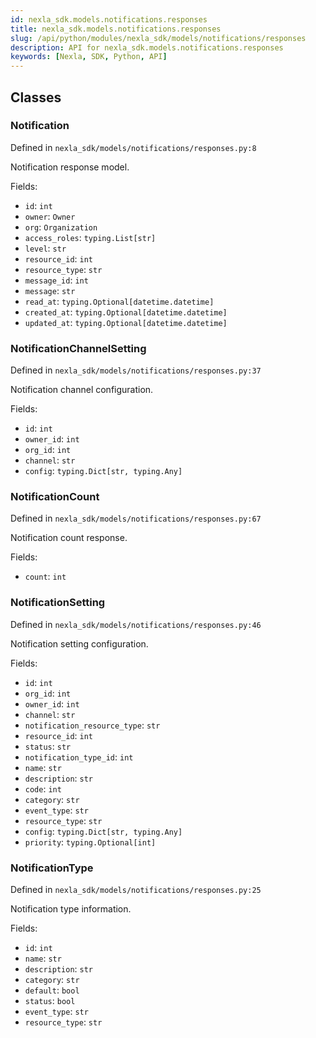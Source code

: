 ```yaml
---
id: nexla_sdk.models.notifications.responses
title: nexla_sdk.models.notifications.responses
slug: /api/python/modules/nexla_sdk/models/notifications/responses
description: API for nexla_sdk.models.notifications.responses
keywords: [Nexla, SDK, Python, API]
---
```


## Classes

### Notification

Defined in `nexla_sdk/models/notifications/responses.py:8`

Notification response model.

Fields:

- `id`: `int`
- `owner`: `Owner`
- `org`: `Organization`
- `access_roles`: `typing.List[str]`
- `level`: `str`
- `resource_id`: `int`
- `resource_type`: `str`
- `message_id`: `int`
- `message`: `str`
- `read_at`: `typing.Optional[datetime.datetime]`
- `created_at`: `typing.Optional[datetime.datetime]`
- `updated_at`: `typing.Optional[datetime.datetime]`

### NotificationChannelSetting

Defined in `nexla_sdk/models/notifications/responses.py:37`

Notification channel configuration.

Fields:

- `id`: `int`
- `owner_id`: `int`
- `org_id`: `int`
- `channel`: `str`
- `config`: `typing.Dict[str, typing.Any]`

### NotificationCount

Defined in `nexla_sdk/models/notifications/responses.py:67`

Notification count response.

Fields:

- `count`: `int`

### NotificationSetting

Defined in `nexla_sdk/models/notifications/responses.py:46`

Notification setting configuration.

Fields:

- `id`: `int`
- `org_id`: `int`
- `owner_id`: `int`
- `channel`: `str`
- `notification_resource_type`: `str`
- `resource_id`: `int`
- `status`: `str`
- `notification_type_id`: `int`
- `name`: `str`
- `description`: `str`
- `code`: `int`
- `category`: `str`
- `event_type`: `str`
- `resource_type`: `str`
- `config`: `typing.Dict[str, typing.Any]`
- `priority`: `typing.Optional[int]`

### NotificationType

Defined in `nexla_sdk/models/notifications/responses.py:25`

Notification type information.

Fields:

- `id`: `int`
- `name`: `str`
- `description`: `str`
- `category`: `str`
- `default`: `bool`
- `status`: `bool`
- `event_type`: `str`
- `resource_type`: `str`

